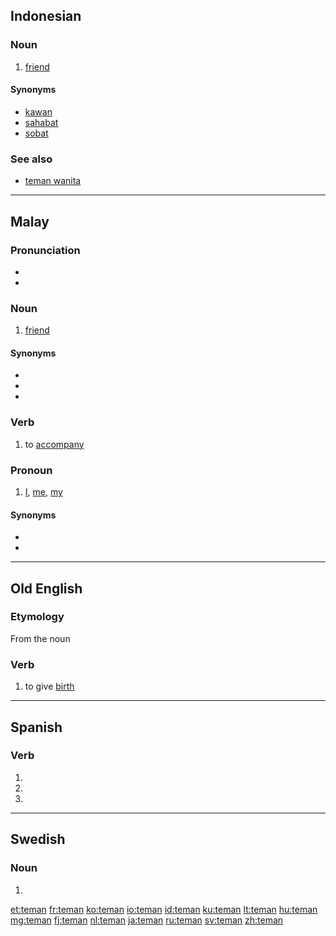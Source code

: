 ==Indonesian==

===Noun===
{{id-noun}}

# [[friend]]
#: {{usex|Kemarin aku pergi ke rumah '''teman'''.|translation=I was going to a friend's house yesterday}}

====Synonyms====
* [[kawan]]
* [[sahabat]]
* [[sobat]]

===See also===
* [[teman wanita]]

----

==Malay==

===Pronunciation===
* {{IPA|/kawan/|lang=ms}}
* {{rhymes|awan|wan|an|lang=ms}}

===Noun===
{{head|ms|noun}}

# [[friend]] {{qualifier|person whose company one enjoys}}

====Synonyms====
* {{l|ms|kawan}}
* {{l|ms|rakan}}
* {{l|ms|sahabat}}

===Verb===
{{head|ms|verb|used in the form|menemani}}

# to [[accompany]]

===Pronoun===
{{head|ms|pronoun}}

# {{a|Pr}} [[I]], [[me]], [[my]]

====Synonyms====
* {{l|ms|aku}}
* {{l|ms|saya}}

{{ms-personal pronouns}}

----

==Old English==

===Etymology===
From the noun {{term|team|tēam|lang=ang}}

===Verb===
{{ang-verb|head=tēman}}

# to give [[birth]]

----

==Spanish==

===Verb===
{{es-verb-form|temer}}

# {{es-verb form of|ending=er|mood=imperative|pers=2|formal=yes|number=plural|temer}}
# {{es-verb form of|ending=er|mood=subjunctive|tense=present|pers=2|formal=yes|number=plural|temer}}
# {{es-verb form of|ending=er|mood=subjunctive|tense=present|pers=3|number=plural|temer}}

----

==Swedish==

===Noun===
{{head|sv|noun form}}

# {{sv-noun-form-indef-pl|tema}}

[[et:teman]]
[[fr:teman]]
[[ko:teman]]
[[io:teman]]
[[id:teman]]
[[ku:teman]]
[[lt:teman]]
[[hu:teman]]
[[mg:teman]]
[[fj:teman]]
[[nl:teman]]
[[ja:teman]]
[[ru:teman]]
[[sv:teman]]
[[zh:teman]]